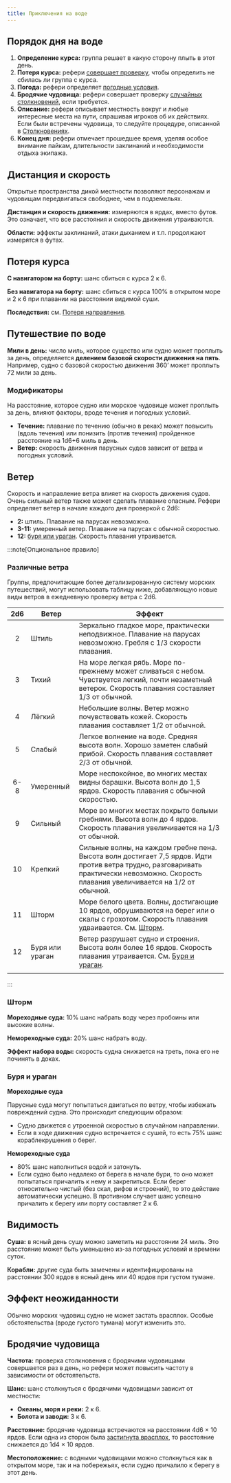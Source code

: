 ```yaml
---
title: Приключения на воде
---
```



## Порядок дня на воде

<Steps>

1. **Определение курса:** группа решает в какую сторону плыть в этот день.
2. **Потеря курса:** рефери [совершает проверку](#потеря-курса), чтобы определить не сбилась ли группа с курса.
3. **Погода:** рефери определяет [погодные условия](#ветер).
4. **Бродячие чудовища:** рефери совершает проверку [случайных столкновений](#бродячие-чудовища), если требуется.
5. **Описание:** рефери описывает местность вокруг и любые интересные места на пути, спрашивая игроков об их действиях. Если были встречены чудовища, то следуйте процедуре, описанной в [Столкновениях](/adventures/encounters/encounters).
6. **Конец дня:** рефери отмечает прошедшее время, уделяя особое внимание пайкам, длительности заклинаний и необходимости отдыха экипажа.

</Steps>

## Дистанция и скорость

Открытые пространства дикой местности позволяют персонажам и чудовищам передвигаться свободнее, чем в подземельях.

**Дистанция и скорость движения:** измеряются в ярдах, вместо футов. Это означает, что все расстояния и скорость движения утраиваются.

**Области:** эффекты заклинаний, атаки дыханием и т.п. продолжают измерятся в футах.

## Потеря курса

**С навигатором на борту:** шанс сбиться с курса 2 к 6.

**Без навигатора на борту:** шанс сбиться с курса 100% в открытом море и 2 к 6 при плавании на расстоянии видимой суши.

**Последствия:** см. [Потеря направления](/adventures/adventuring/hazards-and-challenges#потеря-направления).

## Путешествие по воде

**Мили в день:** число миль, которое существо или судно может проплыть за день, определяется **делением базовой скорости движения на пять**. Например, судно с базовой скоростью движения 360’ может проплыть 72 мили за день.

### Модификаторы

На расстояние, которое судно или морское чудовище может проплыть за день, влияют факторы, вроде течения и погодных условий.

- **Течение:** плавание по течению (обычно в реках) может повысить (вдоль течения) или понизить (против течения) пройденное расстояние на 1d6+6 миль в день.
- **Ветер:** скорость движения парусных судов зависит от [ветра](#ветер) и погодных условий.

## Ветер

Скорость и направление ветра влияет на скорость движения судов. Очень сильный ветер также может сделать плавание опасным. Рефери определяет ветер в начале каждого дня проверкой с 2d6:

- **2:** штиль. Плавание на парусах невозможно.
- **3-11:** умеренный ветер. Плавание на парусах с обычной скоростью.
- **12:** [буря или ураган](#буря-и-ураган). Скорость плавания утраивается.

:::note[Опциональное правило]

### Различные ветра

Группы, предпочитающие более детализированную систему морских путешествий, могут использовать таблицу ниже, добавляющую новые виды ветров в ежедневную проверку ветра с 2d6.

| 2d6 | Ветер           | Эффект                                                                                                                                                                                    |
| :-: | --------------- | ----------------------------------------------------------------------------------------------------------------------------------------------------------------------------------------- |
|  2  | Штиль           | Зеркально гладкое море, практически неподвижное. Плавание на парусах невозможно. Гребля с 1/3 скорости плавания.                                                                          |
|  3  | Тихий           | На море легкая рябь. Море по-прежнему может сливаться с небом. Чувствуется легкий, почти незаметный ветерок. Скорость плавания составляет 1/3 от обычной.                                 |
|  4  | Лёгкий          | Небольшие волны. Ветер можно почувствовать кожей. Скорость плавания составляет 1/2 от обычной.                                                                                            |
|  5  | Слабый          | Легкое волнение на воде. Средняя высота волн. Хорошо заметен слабый прибой. Скорость плавания составляет 2/3 от обычной.                                                                  |
| 6-8 | Умеренный       | Море неспокойное, во многих местах видны барашки. Высота волн до 1,5 ярдов. Скорость плавания с обычной скоростью.                                                                        |
|  9  | Сильный         | Море во многих местах покрыто белыми гребнями. Высота волн до 4 ярдов. Скорость плавания увеличивается на 1/3 от обычной.                                                                 |
| 10  | Крепкий         | Сильные волны, на каждом гребне пена. Высота волн достигает 7,5 ярдов. Идти против ветра трудно, разговаривать практически невозможно. Скорость плавания увеличивается на 1/2 от обычной. |
| 11  | Шторм           | Море белого цвета. Волны, достигающие 10 ярдов, обрушиваются на берег или о скалы с грохотом. Скорость плавания удваивается. См. [Шторм](#шторм).                                         |
| 12  | Буря или ураган | Ветер разрушает судно и строения. Высота волн более 16 ярдов. Скорость плавания утраивается. См. [Буря и ураган](#буря-и-ураган).                                                         |
|     |

:::

### Шторм

**Мореходные суда:** 10% шанс набрать воду через пробоины или высокие волны.

**Немореходные суда:** 20% шанс набрать воду.

**Эффект набора воды:** скорость судна снижается на треть, пока его не починять в доках.

### Буря и ураган

**Мореходные суда**

Парусные суда могут попытаться двигаться по ветру, чтобы избежать повреждений судна. Это происходит следующим образом:

- Судно движется с утроенной скоростью в случайном направлении.
- Если в ходе движения судно встречается с сушей, то есть 75% шанс кораблекрушения о берег.

**Немореходные суда**

- 80% шанс наполниться водой и затонуть.
- Если судно было недалеко от берега в начале бури, то оно может попытаться причалить к нему и закрепиться. Если берег относительно чистый (без скал, рифов и строений), то это действие автоматически успешно. В противном случает шанс успешно причалить к берегу или порту составляет 2 к 6.

## Видимость

**Суша:** в ясный день сушу можно заметить на расстоянии 24 миль. Это расстояние может быть уменьшено из-за погодных условий и времени суток.

**Корабли:** другие суда быть замечены и идентифицированы на расстоянии 300 ярдов в ясный день или 40 ярдов при густом тумане.

## Эффект неожиданности

Обычно морских чудовищ судно не может застать врасплох. Особые обстоятельства (вроде густого тумана) могут изменить это.

## Бродячие чудовища

**Частота:** проверка столкновения с бродячими чудовищами совершается раз в день, но рефери может повысить частоту в зависимости от обстоятельств.

**Шанс:** шанс столкнуться с бродячими чудовищами зависит от местности:

- **Океаны, моря и реки:** 2 к 6.
- **Болота и заводи:** 3 к 6.

**Расстояние:** бродячие чудовища встречаются на расстоянии 4d6 × 10 ярдов. Если одна из сторон была [застигнута врасплох](/adventures/encounters/encounters#эффект-неожиданности), то расстояние снижается до 1d4 × 10 ярдов.

**Местоположение:** с водными чудовищами можно столкнуться как в открытом море, так и на побережьях, если судно причалило к берегу в этот день.
